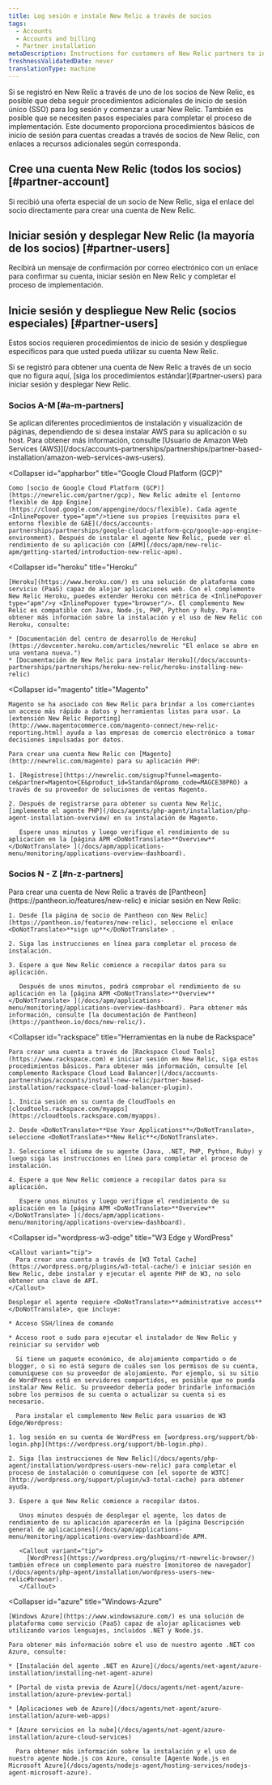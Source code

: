 ```yaml
---
title: Log sesión e instale New Relic a través de socios
tags:
  - Accounts
  - Accounts and billing
  - Partner installation
metaDescription: Instructions for customers of New Relic partners to install New Relic through the partner and view New Relic page data.
freshnessValidatedDate: never
translationType: machine
---
```


Si se registró en New Relic a través de uno de los socios de New Relic, es posible que deba seguir procedimientos adicionales de inicio de sesión único (SSO) para log sesión y comenzar a usar New Relic. También es posible que se necesiten pasos especiales para completar el proceso de implementación. Este documento proporciona procedimientos básicos de inicio de sesión para cuentas creadas a través de socios de New Relic, con enlaces a recursos adicionales según corresponda.

## Cree una cuenta New Relic (todos los socios) [#partner-account]

Si recibió una oferta especial de un socio de New Relic, siga el enlace del socio directamente para crear una cuenta de New Relic.

## Iniciar sesión y desplegar New Relic (la mayoría de los socios) [#partner-users]

Recibirá un mensaje de confirmación por correo electrónico con un enlace para confirmar su cuenta, iniciar sesión en New Relic y completar el proceso de implementación.

## Inicie sesión y despliegue New Relic (socios especiales) [#partner-users]

Estos socios requieren procedimientos de inicio de sesión y despliegue específicos para que usted pueda utilizar su cuenta New Relic.

<Callout variant="tip">
  Si se registró para obtener una cuenta de New Relic a través de un socio que no figura aquí, [siga los procedimientos estándar](#partner-users) para iniciar sesión y desplegar New Relic.
</Callout>

### Socios A-M [#a-m-partners]

<CollapserGroup>
  <Collapser
    id="aws"
    title="Amazon Web Services (AWS)"
  >
    Se aplican diferentes procedimientos de instalación y visualización de páginas, dependiendo de si desea instalar AWS para su aplicación o su host. Para obtener más información, consulte [Usuario de Amazon Web Services (AWS)](/docs/accounts-partnerships/partnerships/partner-based-installation/amazon-web-services-aws-users).
  </Collapser>

  <Collapser
    id="appharbor"
    title="Google Cloud Platform (GCP)"
  >
    Como [socio de Google Cloud Platform (GCP)](https://newrelic.com/partner/gcp), New Relic admite el [entorno flexible de App Engine](https://cloud.google.com/appengine/docs/flexible). Cada agente <InlinePopover type="apm"/>tiene sus propios [requisitos para el entorno flexible de GAE](/docs/accounts-partnerships/partnerships/google-cloud-platform-gcp/google-app-engine-environment). Después de instalar el agente New Relic, puede ver el rendimiento de su aplicación con [APM](/docs/apm/new-relic-apm/getting-started/introduction-new-relic-apm).
  </Collapser>

  <Collapser
    id="heroku"
    title="Heroku"
  >
    [Heroku](https://www.heroku.com/) es una solución de plataforma como servicio (PaaS) capaz de alojar aplicaciones web. Con el complemento New Relic Heroku, puedes extender Heroku con métrica de <InlinePopover type="apm"/>y <InlinePopover type="browser"/>. El complemento New Relic es compatible con Java, Node.js, PHP, Python y Ruby. Para obtener más información sobre la instalación y el uso de New Relic con Heroku, consulte:

    * [Documentación del centro de desarrollo de Heroku](https://devcenter.heroku.com/articles/newrelic "El enlace se abre en una ventana nueva.")
    * [Documentación de New Relic para instalar Heroku](/docs/accounts-partnerships/partnerships/heroku-new-relic/heroku-installing-new-relic)
  </Collapser>

  <Collapser
    id="magento"
    title="Magento"
  >
    Magento se ha asociado con New Relic para brindar a los comerciantes un acceso más rápido a datos y herramientas listas para usar. La [extensión New Relic Reporting](http://www.magentocommerce.com/magento-connect/new-relic-reporting.html) ayuda a las empresas de comercio electrónico a tomar decisiones impulsadas por datos.

    Para crear una cuenta New Relic con [Magento](http://newrelic.com/magento) para su aplicación PHP:

    1. [Regístrese](https://newrelic.com/signup?funnel=magento-ce&partner=Magento+CE&product_id=Standard&promo_code=MAGCE30PRO) a través de su proveedor de soluciones de ventas Magento.

    2. Después de registrarse para obtener su cuenta New Relic, [implemente el agente PHP](/docs/agents/php-agent/installation/php-agent-installation-overview) en su instalación de Magento.

       Espere unos minutos y luego verifique el rendimiento de su aplicación en la [página APM <DoNotTranslate>**Overview**</DoNotTranslate> ](/docs/apm/applications-menu/monitoring/applications-overview-dashboard).
  </Collapser>
</CollapserGroup>

### Socios N - Z [#n-z-partners]

<CollapserGroup>
  <Collapser
    id="network-redux"
    title="Pantheon"
  >
    Para crear una cuenta de New Relic a través de [Pantheon](https://pantheon.io/features/new-relic) e iniciar sesión en New Relic:

    1. Desde [la página de socio de Pantheon con New Relic](https://pantheon.io/features/new-relic), seleccione el enlace <DoNotTranslate>**sign up**</DoNotTranslate> .

    2. Siga las instrucciones en línea para completar el proceso de instalación.

    3. Espere a que New Relic comience a recopilar datos para su aplicación.

       Después de unos minutos, podrá comprobar el rendimiento de su aplicación en la [página APM <DoNotTranslate>**Overview**</DoNotTranslate> ](/docs/apm/applications-menu/monitoring/applications-overview-dashboard). Para obtener más información, consulte [la documentación de Pantheon](https://pantheon.io/docs/new-relic/).
  </Collapser>

  <Collapser
    id="rackspace"
    title="Herramientas en la nube de Rackspace"
  >
    Para crear una cuenta a través de [Rackspace Cloud Tools](https://www.rackspace.com) e iniciar sesión en New Relic, siga estos procedimientos básicos. Para obtener más información, consulte [el complemento Rackspace Cloud Load Balancer](/docs/accounts-partnerships/accounts/install-new-relic/partner-based-installation/rackspace-cloud-load-balancer-plugin).

    1. Inicia sesión en su cuenta de CloudTools en [cloudtools.rackspace.com/myapps](https://cloudtools.rackspace.com/myapps).

    2. Desde <DoNotTranslate>**Use Your Applications**</DoNotTranslate>, seleccione <DoNotTranslate>**New Relic**</DoNotTranslate>.

    3. Seleccione el idioma de su agente (Java, .NET, PHP, Python, Ruby) y luego siga las instrucciones en línea para completar el proceso de instalación.

    4. Espere a que New Relic comience a recopilar datos para su aplicación.

       Espere unos minutos y luego verifique el rendimiento de su aplicación en la [página APM <DoNotTranslate>**Overview**</DoNotTranslate> ](/docs/apm/applications-menu/monitoring/applications-overview-dashboard).
  </Collapser>

  <Collapser
    id="wordpress-w3-edge"
    title="W3 Edge y WordPress"
  >
    <Callout variant="tip">
      Para crear una cuenta a través de [W3 Total Cache](https://wordpress.org/plugins/w3-total-cache/) e iniciar sesión en New Relic, debe instalar y ejecutar el agente PHP de W3, no solo obtener una clave de API.
    </Callout>

    Desplegar el agente requiere <DoNotTranslate>**administrative access**</DoNotTranslate>, que incluye:

    * Acceso SSH/línea de comando

    * Acceso root o sudo para ejecutar el instalador de New Relic y reiniciar su servidor web

      Si tiene un paquete económico, de alojamiento compartido o de blogger, o si no está seguro de cuáles son los permisos de su cuenta, comuníquese con su proveedor de alojamiento. Por ejemplo, si su sitio de WordPress está en servidores compartidos, es posible que no pueda instalar New Relic. Su proveedor debería poder brindarle información sobre los permisos de su cuenta o actualizar su cuenta si es necesario.

      Para instalar el complemento New Relic para usuarios de W3 Edge/Wordpress:

    1. log sesión en su cuenta de WordPress en [wordpress.org/support/bb-login.php](https://wordpress.org/support/bb-login.php).

    2. Siga [las instrucciones de New Relic](/docs/agents/php-agent/installation/wordpress-users-new-relic) para completar el proceso de instalación o comuníquese con [el soporte de W3TC](http://wordpress.org/support/plugin/w3-total-cache) para obtener ayuda.

    3. Espere a que New Relic comience a recopilar datos.

       Unos minutos después de desplegar el agente, los datos de rendimiento de su aplicación aparecerán en la [página Descripción general de aplicaciones](/docs/apm/applications-menu/monitoring/applications-overview-dashboard)de APM.

       <Callout variant="tip">
         [WordPress](https://wordpress.org/plugins/rt-newrelic-browser/) también ofrece un complemento para nuestro [monitoreo de navegador](/docs/agents/php-agent/installation/wordpress-users-new-relic#browser).
       </Callout>
  </Collapser>

  <Collapser
    id="azure"
    title="Windows-Azure"
  >
    [Windows Azure](https://www.windowsazure.com/) es una solución de plataforma como servicio (PaaS) capaz de alojar aplicaciones web utilizando varios lenguajes, incluidos .NET y Node.js.

    Para obtener más información sobre el uso de nuestro agente .NET con Azure, consulte:

    * [Instalación del agente .NET en Azure](/docs/agents/net-agent/azure-installation/installing-net-agent-azure)

    * [Portal de vista previa de Azure](/docs/agents/net-agent/azure-installation/azure-preview-portal)

    * [Aplicaciones web de Azure](/docs/agents/net-agent/azure-installation/azure-web-apps)

    * [Azure servicios en la nube](/docs/agents/net-agent/azure-installation/azure-cloud-services)

      Para obtener más información sobre la instalación y el uso de nuestro agente Node.js con Azure, consulte [Agente Node.js en Microsoft Azure](/docs/agents/nodejs-agent/hosting-services/nodejs-agent-microsoft-azure).
  </Collapser>
</CollapserGroup>